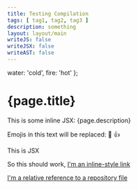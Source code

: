 ```yaml
---
title: Testing Compilation
tags: [ tag1, tag2, tag3 ]
description: something
layout: layout/main
writeJS: false
writeJSX: false
writeAST: false
---
```




  water: 'cold',
  fire: 'hot'
};

# {page.title}

This is some inline JSX: {page.description}

Emojis in this text will be replaced: :dog: :+1:

<TomatoHighlight>This is JSX</TomatoHighlight>

So this should work, [I'm an inline-style link](https://www.google.com)

[I'm a relative reference to a repository file](./blog/about)

<Comment />
